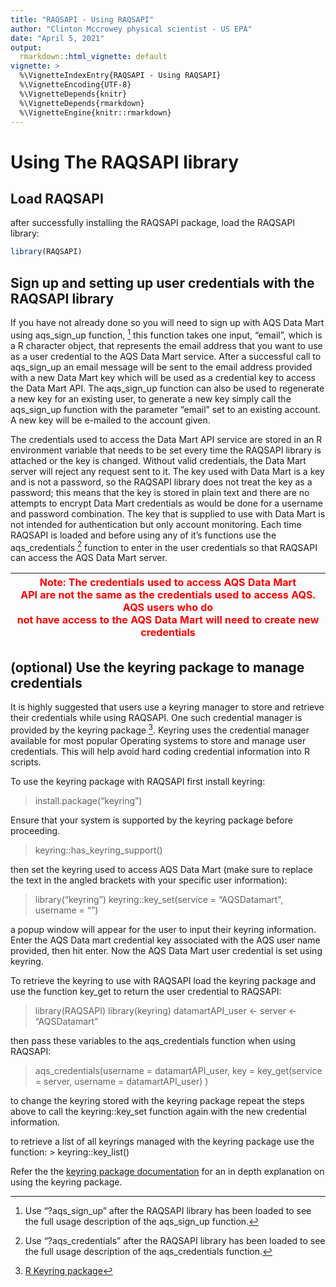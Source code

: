 ```yaml
---
title: "RAQSAPI - Using RAQSAPI"
author: "Clinton Mccrowey physical scientist - US EPA"
date: "April 5, 2021"
output:
  rmarkdown::html_vignette: default
vignette: >
  %\VignetteIndexEntry{RAQSAPI - Using RAQSAPI}
  %\VignetteEncoding{UTF-8}
  %\VignetteDepends{knitr}
  %\VignetteDepends{rmarkdown}
  %\VignetteEngine{knitr::rmarkdown}
---
```


# Using The RAQSAPI library

## Load RAQSAPI                           
  after successfully installing the RAQSAPI package, load the RAQSAPI library: 

```R
library(RAQSAPI)
```

## Sign up and setting up user credentials with the RAQSAPI library

If you have not already done so you will need to sign up with AQS Data Mart
  using aqs_sign_up function, ^[Use "?aqs_sign_up" after the RAQSAPI library has
  been loaded to see the full usage description of the aqs_sign_up
  function.] this function takes one input, "email", which is a R
  character object, that represents the email address that you want to use
  as a user credential to the AQS Data Mart service. After a successful call to
  aqs_sign_up an email message will be sent to the email address provided
  with a new Data Mart key which will be used as a credential key to access the
  Data Mart API. The aqs_sign_up function can also be used to regenerate a
  new key for an existing user, to generate a new key simply call the
  aqs_sign_up function with the parameter "email" set to an existing
  account. A new key will be e-mailed to the account given.

The credentials used to access the Data Mart API service are stored in an R
  environment variable that needs to be set every time the RAQSAPI library is
  attached or the key is changed. Without valid credentials, the Data Mart
  server will reject any request sent to it. The key used with Data Mart is a
  key and is not a password, so the RAQSAPI library does not treat the key as a
  password; this means that the key is stored in plain text and there are no
  attempts to encrypt Data Mart credentials as would be done for a username and
  password combination. The key that is supplied to use with Data Mart is not
  intended for authentication but only account monitoring. Each time RAQSAPI is
  loaded and before using any of it's functions use the aqs_credentials ^[Use
  "?aqs_credentials" after the RAQSAPI library has been loaded to see the full
  usage description of the aqs_credentials function.] function
  to enter in the user credentials so that RAQSAPI can access the AQS Data Mart
  server.

| <span style="color:red"> Note: The credentials used to access AQS Data Mart \
API are not the same as the credentials used to access AQS. AQS users who do \
not have access to the AQS Data Mart will need to create new credentials \
</span> |
| -- |


## (optional) Use the keyring package to manage credentials
It is highly suggested that users use a keyring manager to store and retrieve their credentials while using RAQSAPI. One such credential manager is provided by the keyring package ^[[R Keyring package](https://cran.r-project.org/web/packages/keyring/index.html)]. Keyring uses the credential manager available for most popular Operating systems to store and manage user credentials. This will help avoid hard coding credential information into R scripts.

To use the keyring package with RAQSAPI first install keyring:

> install.package("keyring")

Ensure that your system is supported by the keyring package before proceeding.

> keyring::has_keyring_support()

then set the keyring used to access AQS Data Mart (make sure to replace the text in the angled brackets with your specific user information):

> library("keyring")
> keyring::key_set(service = "AQSDatamart", username = "<user email account>")

a popup window will appear for the user to input their keyring information. Enter the AQS Data mart credential key associated with the AQS user name provided, then hit enter. Now the AQS Data Mart user credential is set using keyring.

To retrieve the keyring to use with RAQSAPI load the keyring package and use the function key_get to return the user credential to RAQSAPI:

>library(RAQSAPI)
>library(keyring)
> datamartAPI_user <- <user email account>
server <- "AQSDatamart"

then pass these variables to the aqs_credentials function when using RAQSAPI:

> aqs_credentials(username = datamartAPI_user,
                key = key_get(service = server,
                              username = datamartAPI_user)
                             )
                             
to change the keyring stored with the keyring package repeat the steps above to call the keyring::key_set function again with the new credential information.

to retrieve a list of all keyrings managed with the keyring package use the function:
> keyring::key_list()

Refer the the [keyring package documentation]( https://cran.r-project.org/web/packages/keyring/readme/README.html) for an in depth explanation on using the keyring package.
